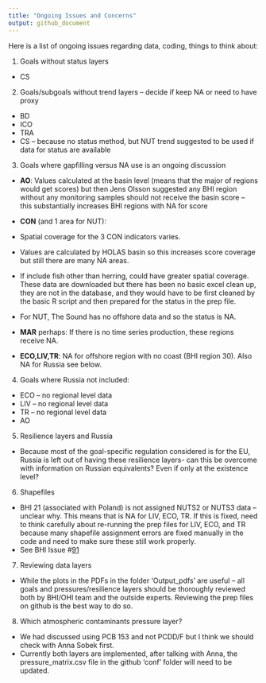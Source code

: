 ```yaml
---
title: "Ongoing Issues and Concerns"
output: github_document
---
```



Here is a list of ongoing issues regarding data, coding, things to think about:

1.	Goals without status layers
  - CS 

2.	Goals/subgoals without trend layers – decide if keep NA or need to have proxy
  - BD
  - ICO
  - TRA
  - CS – because no status method, but NUT trend suggested to be used if data for status are available

3.	Goals where gapfilling versus NA use is an ongoing discussion
  - **AO**: Values calculated at the basin level (means that the major of regions would get scores) but then Jens Olsson suggested any BHI region without any monitoring samples should not receive the basin score – this substantially increases BHI regions with NA for score

  - **CON** (and 1 area for NUT):

   - Spatial coverage for the 3 CON indicators varies.
   - Values are calculated by HOLAS basin so this increases score coverage but still there are many NA areas.
   - If include fish other than herring, could have greater spatial coverage. These data are downloaded but there has been no basic excel clean up, they are not in the database, and they would have to be first cleaned by the basic R script and then prepared for the status in the prep file.
   - For NUT, The Sound has no offshore data and so the status is NA.

  - **MAR** perhaps: If there is no time series production, these regions receive NA.

  -	**ECO,LIV,TR**: NA for offshore region with no coast (BHI region 30). Also NA for Russia see below.

4.	Goals where Russia not included:
  - ECO – no regional level data
  - LIV – no regional level data
  - TR – no regional level data
  - AO

5.	Resilience layers and Russia

  - Because most of the goal-specific regulation considered is for the EU, Russia is left out of having these resilience layers- can this be overcome with information on Russian equivalents? Even if only at the existence level?

6.	Shapefiles
  - BHI 21 (associated with Poland) is not assigned NUTS2 or NUTS3 data – unclear why.  This means that is NA for LIV, ECO, TR.  If this is fixed, need to think carefully about re-running the prep files for LIV, ECO, and TR because many shapefile assignment errors are fixed manually in the code and need to make sure these still work properly.
  - See BHI Issue #[91](https://github.com/tblen/BHI-issues/issues/91)

7.	Reviewing data layers
  - While the plots in the PDFs in the folder ‘Output_pdfs’ are useful – all goals and pressures/resilience layers should be thoroughly reviewed both by BHI/OHI team and the outside experts.  Reviewing the prep files on github is the best way to do so.

8.	Which atmospheric contaminants pressure layer?
  - We had discussed using PCB 153 and not PCDD/F but I think we should check with Anna Sobek first.
  - Currently both layers are implemented, after talking with Anna, the pressure_matrix.csv file in the github ‘conf’ folder will need to be updated.
